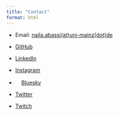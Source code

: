 ```yaml
---
title: "Contact"
format: html
---
```


::: {style="display:none"}
<link href="https://cdnjs.cloudflare.com/ajax/libs/font-awesome/6.0.0-beta3/css/all.min.css" rel="stylesheet">
:::

- Email: [najla.abassi(at)uni-mainz(dot)de](mailto:najla.abassi@uni-mainz.de)

- [<i class="fab fa-github"></i> GitHub](https://github.com/NajlaAbassi)

- [<i class="fab fa-linkedin"></i> LinkedIn](https://www.linkedin.com/in/najla-abassi/)

- [<i class="fab fa-instagram"></i> Instagram](https://www.instagram.com/guigadraws)

- ![](img/Bluesky_Logo.png){width=16px}[Bluesky ](https://bsky.app/profile/guigadraws.bsky.social)

- [<i class="fab fa-twitter"></i> Twitter](https://www.twitter.com/guigadraws)

- [<i class="fab fa-twitch"></i> Twitch](https://www.twitch.tv/guigadraws)
